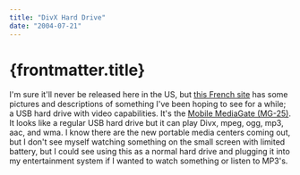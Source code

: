 ```yaml
---
title: "DivX Hard Drive"
date: "2004-07-21"
---
```


# {frontmatter.title}

I'm sure it'll never be released here in the US, but [this French site](http://akiba.sorobangeeks.com/) has some pictures and descriptions of something I've been hoping to see for a while; a USB hard drive with video capabilities. It's the [Mobile MediaGate (MG-25)](http://akiba.sorobangeeks.com/news_8431.html). It looks like a regular USB hard drive but it can play Divx, mpeg, ogg, mp3, aac, and wma. I know there are the new portable media centers coming out, but I don't see myself watching something on the small screen with limited battery, but I could see using this as a normal hard drive and plugging it into my entertainment system if I wanted to watch something or listen to MP3's.
